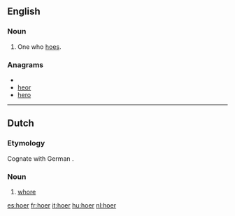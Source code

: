==English==

===Noun===
{{en-noun}}

# One who [[hoe]]s.

===Anagrams===
* {{alphagram|ehor}}
* [[heor#English|heor]]
* [[hero#English|hero]]

----

==Dutch==
===Etymology===
Cognate with German {{term|Hure|lang=de}}.

===Noun===
{{nl-noun|g=f|dim=hoertje}}

# {{informal}} [[whore]]

[[es:hoer]]
[[fr:hoer]]
[[it:hoer]]
[[hu:hoer]]
[[nl:hoer]]